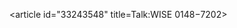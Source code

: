 <article id="33243548" title=Talk:WISE 0148−7202>
	<talkpage id="33243548" title="Talk:WISE 0148−7202">
{{WikiProject Astronomy|class=start|importance=low}}
	</talkpage>
</article>